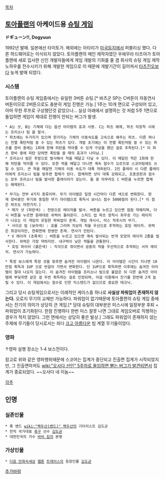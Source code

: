 [[목차]]

== [[토아플랜]]의 아케이드용 [[슈팅 게임]] ==
'''ドギューン!!, Dogyuun'''

1992년 발매. 일본에선 타이토가. 해외에는 아타리가 [[미국]]등지에서 퍼블리싱 했다. 다른 하드웨어로는 이식되지 않았다. 토아플랜의 메인 제작자였던 우에무라 타츠야가 토아플랜에 새로 입사한 신인 개발자들에게 게임 개발의 기회를 줄 겸 회사의 슈팅 게임 제작 노하우를 전수시키기 위해 개발한 게임으로 이 때문에 개발기간이 길어져서 [[타츠진오]]보다 늦게 발매 되었다.

=== 시스템 ===
토아플랜의 슈팅 게임중에서는 유일한 3버튼 슈팅.[* 바츠군 SP는 C버튼이 자동연사 버튼이므로 2버튼으로도 충분히 게임 진행은 가능.] 1주는 10개 면으로 구성되어 있고, 아마 무한 루프로 구상했던것 같았으나... 실상 아래에서 설명하는 것 처럼 5주 1면으로 돌입하면 게임이 제대로 진행이 안되는 버그가 발생.

 * A는 샷, B는 기체에 다는 옵션 아이템의 효과 사용. C는 파츠 해제, 파츠 미장착 시에는 프리소나 빔 을 발사.
 * 파츠에는 두가지가 있으며 한가지는 기체의 이동속도를 고속으로 해주는 파츠. 다른 하나는 전멸 폭탄처럼 쓸 수 있는 파츠가 있다. 개발 초기에는 이 전멸 폭탄처럼 쓸 수 있는 파츠를 장비 중에는 1회에 한해 피탄을 막아줄 수 있게 구상을 했던 걸로 추측된다.[* 이 파츠 장비 중에 피탄 당하면 폭탄을 쓸 때의 효과가 나타남.]
 * 프리소나 빔은 후방으로 발사해서 적을 매달고 다닐 수 있다. 이 매달린 적은 1회에 한해 피탄을 막아줄 수 있다. 또한 적을 매달고 다니면 계속 점수가 오르므로 스코어링에도 쓰일 수 있다. 큰 적을 매달면 기체의 이동 속도가 대폭 저하된다. 2인 플레이 시 다른 플레이어에게 프리소나 빔을 맞추면 합체가 된다. 합체하면 샷이 대폭 강화되고, 조종권한과 점수는 모두 프리소나 빔을 발사한 플레이어가 갖는다. 둘 중 아무라도 C 버튼을 누르면 합체는 해제된다.

 * 무기는 전부 4가지 종류이며. 무기 아이템은 일정 시간마다 다른 색으로 변화한다. 현재 장비중인 무기와 동일한 무기 아이템으로 획득시 보너스 점수 5000점이 된다.[* 이 점은 파츠도 마찬가지.]
  * 메가 샷 (파란색) : 전방으로 레이저를 발사. 버튼을 누르고 있으면 점점 약해지며, 다시 버튼을 누르면 원래대로 위력이 돌아온다. 스피드 업 파츠 장착시 좌우로 가는 레이저가 나오는 이 게임의 유일한 파워업이 존재. 게임 개시시, 미스 직후시의 무기.
  * 사이코 빔 (보라색) : 호를 그리며 지상의 적을 우선으로 추적하는 호밍 레이저. 위력은 최강이지만, 한화면에 한쌍만 존재. 연사가 안된다.
  * V 레이저 (초록색) : 버튼을 누르고 있으면 계속 발사되는 번개 모양의 레이저 2줄을 발사한다. 위력은 가장 약하지만. 내구력이 낮은 적들을 관통한다.
  * 호밍 파이어 (붉은색) : 직각으로 꺾이면서 공중의 적을 우선적으로 추적하는 서치 레이저. 연사가 가능하다.

 * 특정 보스에게 특정 샷을 맞추면 숨겨진 아이템이 나온다. 이 아이템은 시간이 지나면 10만점 획득과 1UP 으로 번갈아 가면서 변화한다. 단 1UP으로 획득하면 이후에는 숨겨진 아이템이 절대 나오지 않는다. 이 숨겨진 아이템을 프리소나 빔으로 붙잡은 뒤 다른 숨겨진 아이템에 부딪히면 같은 걸 두번 획득하는 걸로 인정되며, 이걸 이용해서 잔기를 한번에 2개 늘릴 수 있다. 이 게임에서는 점수로 인한 익스텐드가 없으므로 중요한 테크닉.

그리고 당시 슈팅게임으로서는 이례적인 케이스중 하나로 '''사실상 파워업이 존재하지 않는다.''' 오로지 무기의 교체만 가능하다. 파워업이 없기때문에 토아플랜의 슈팅 게임 중에서는 잔기의 의미가 상당히 큰 게임.[* 당대 슈팅의 대부분은 미스시에 일정부분 후퇴 + 파워업이 초기화된다. 한참 진행하다 한번 미스 잘못 나면 그대로 게임오버로 직행하는 경우가 적지 않았다. 그런 면에서는 상당히 좋은 발상.] 그래도 파워업이 존재하지 않는 주제에 무기들이 당시로서는 죄다 [[크고 아름다운]] 빔 계열 무기들이었다. 

=== 영파 ===
{{{#!html
<embed width="560" height="349" src="http://www.youtube.com/v/LmE68TadL-I" type="application/x-shockwave-flash" allowscriptaccess="always" allowfullscreen="true"></embed>
}}}
↑영파 실행 장소는 1-4 보스전이다.

참고로 위와 같은 영파행위때문에 스코어는 집계가 중단되고 진출면 집계가 시작되었지만, 그 진출면마저도 [[wiki:"오사다 선인" 5주차로 돌입하면 뻗는 버그가 발견]]되면서 집계가 종료되었다. ~~오사다 네 이놈~~

[[각주]]

== 인명 ==
=== 실존인물 ===
 * 록 밴드 [[wiki:"백두산(밴드)" 백두산]]의 기타리스트 김도균
 * 전직 국가대표 [[축구]] 선수 [[김도균]]
 * 대한민국의 가수 [[바비 킴]]의 본명
=== 가상인물 ===
 * [[다음 만화속세상]] [[웹툰]] [[트레이스(웹툰)|트레이스]]의 등장인물 [[김도균(트레이스)|김도균]]

[[추가바람]]

